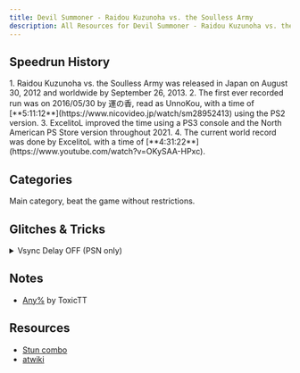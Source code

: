 ```yaml
---
title: Devil Summoner - Raidou Kuzunoha vs. the Soulless Army
description: All Resources for Devil Summoner - Raidou Kuzunoha vs. the Soulless Army
---
```



<DocsHero 
    content="Devil Summoner - Raidou Kuzunoha vs. the Soulless Army is the third entry in the Devil Summoner series. The gameplay changed from a first-person dungeon crawler turn-based RPG to that of an action rpg."
    srcUrl={cover}
    alt="Devil Summoner - Raidou Kuzunoha vs. the Soulless Army Cover"
/>

<LinkCard title="Leaderboards" href="https://www.speedrun.com/raidou1" description="See all the submitted runs on Speedrun.com"/>

## Speedrun History
<Steps>
1. Raidou Kuzunoha vs. the Soulless Army was released in Japan on August 30, 2012 and worldwide by September 26, 2013.
2. The first ever recorded run was on 2016/05/30 by 運の香, read as UnnoKou, with a time of [**5:11:12**](https://www.nicovideo.jp/watch/sm28952413) using the PS2 version.
3. ExcelitoL improved the time using a PS3 console and the North American PS Store version throughout 2021.
4. The current world record was done by ExcelitoL with a time of [**4:31:22**](https://www.youtube.com/watch?v=OKySAA-HPxc).
</Steps>

## Categories
<CardGrid>
    <Card title="Any%">Main category, beat the game without restrictions.</Card>
</CardGrid>

## Glitches & Tricks
<details>
<summary>Vsync Delay OFF (PSN only)</summary>
By using the PS3's PS2 emulation debug menu you can turn off Vsync delay. This makes the infamous PSN port run at a much smoother frame rate and is currently allowed for speedruns.
</details>


## Notes
- [Any%](https://drive.google.com/file/d/1u50Varmfi-jdanZmr_P_WZsdctgHTQP0/view?usp=sharing) by ToxicTT

## Resources
- [Stun combo](https://docs.google.com/document/d/10jPE9vX3gy_HdRngPDJqLvRNyDcbpckUQqsO7vRj-KI/edit?usp=sharing)
- [atwiki](https://w.atwiki.jp/chulainn/)